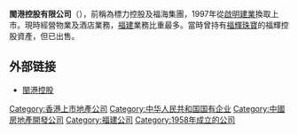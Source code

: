{{unreferenced|time=2011-07-08T17:09:32+00:00}}
'''閩港控股有限公司'''（{{sehk|0181}}），前稱為標力控股及福海集團，1997年從[[啟明建業|啟明建業]]換取上市。現時經營物業及酒店業務，[[福建|福建]]業務比重最多。當時曾持有[[福輝珠寶|福輝珠寶]]的福輝控股資產，但已出售。

==外部链接==
*[http://www.fujianholdings.com/index_en.asp 閩港控股] {{Wayback|url=http://www.fujianholdings.com/index_en.asp |date=20200801050652 }}

[[Category:香港上市地產公司|Category:香港上市地產公司]]
[[Category:中华人民共和国国有企业|Category:中华人民共和国国有企业]]
[[Category:中國房地產開發公司|Category:中國房地產開發公司]]
[[Category:福建公司|Category:福建公司]]
[[Category:1958年成立的公司|Category:1958年成立的公司]]